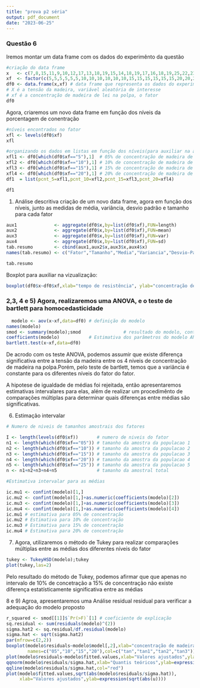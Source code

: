 ```yaml
---
title: "prova p2 séria"
output: pdf_document
date: "2023-06-25"
---
```


### Questão 6

Iremos montar um data frame com os dados do experimênto da questão

```r
#criação do data frame
x   <- c(7,8,15,11,9,10,12,17,13,18,19,15,14,18,19,17,16,18,19,25,22,23,18,20)     
xf  <- factor(c(5,5,5,5,5,5,10,10,10,10,10,10,15,15,15,15,15,15,20,20,20,20,20,20)) # 
df0 <- data.frame(x,xf) # data frame que representa os dados do experimênto da questão
# X é a tensão da madeira, variável aleatória de interesse
# xf é a concentração de madeira de lei na polpa, o fator
df0
```

Agora, criaremos um novo data frame em função dos níveis da porcentagem de conentração

```r
#níveis encontrados no fator
xfl <- levels(df0$xf) 
xfl
```

```r
#organizando os dados em listas em função dos níveis(para auxiliar na análise)
xfl1 <- df0[which(df0$xf=="5"),1]  # 05% de concentração de madeira de lei na polpa
xfl2 <- df0[which(df0$xf=="10"),1] # 10% de concentração de madeira de lei na polpa
xfl3 <- df0[which(df0$xf=="15"),1] # 15% de concentração de madeira de lei na polpa
xfl4 <- df0[which(df0$xf=="20"),1] # 20% de concentração de madeira de lei na polpa
df1  = list(pcnt_5=xfl1,pcnt_10=xfl2,pcnt_15=xfl3,pcnt_20=xfl4)

df1
```

1)  Análise descritiva criação de um novo data frame, agora em função dos níveis, junto as medidas de média, variância, desvio padrão e tamanho para cada fator

```r
aux1              <- aggregate(df0$x,by=list(df0$xf),FUN=length)
aux2              <- aggregate(df0$x,by=list(df0$xf),FUN=mean)
aux3              <- aggregate(df0$x,by=list(df0$xf),FUN=var)
aux4              <- aggregate(df0$x,by=list(df0$xf),FUN=sd)
tab.resumo        <- cbind(aux1,aux2$x,aux3$x,aux4$x)
names(tab.resumo) <- c("Fator","Tamanho","Media","Variancia","Desvio-Padrao")

tab.resumo
```

Boxplot para auxiliar na vizualização:

```r
boxplot(df0$x~df0$xf,xlab="tempo de resistência", ylab="concentração de madeira na polpa")
```

### 2,3, 4 e 5) Agora, realizaremos uma ANOVA, e o teste de bartlett para homocedasticidade

```r
  modelo <- aov(x~xf,data=df0) # definição do modelo
names(modelo)
smod <- summary(modelo);smod                # resultado do modelo, contendo soma dos quadrados, grau de liberdade, quadrado médio e razão f
coefficients(modelo)           # Estimativa dos parâmetros do modelo ANOVA
bartlett.test(x~xf,data=df0) 
```

De acrodo com os teste ANOVA, podemos assumir que existe diferença significativa entre a tensão da madeira entre os 4 níveis de concentração de madeira na polpa.Porém, pelo teste de bartlett, temos que a variância é constante para os diferentes níveis do fator do fator.

A hipotese de igualdade de médias foi rejeitada, então apresentaremos estimativas intervalares para elas, além de realizar um procedimênto de comparações múltiplas para determinar quais diferenças entre médias são significativas.

6) Estimação intervalar

```r
# Numero de niveis de tamanhos amostrais dos fatores 

I <- length(levels(df0$xf))       # numero de niveis do fator
n1 <- length(which(df0$xf=="05")) # tamanho da amostra da populacao 1
n2 <- length(which(df0$xf=="10")) # tamanho da amostra da populacao 2
n3 <- length(which(df0$xf=="15")) # tamanho da amostra da populacao 3
n4 <- length(which(df0$xf=="20")) # tamanho da amostra da populacao 4
n5 <- length(which(df0$xf=="25")) # tamanho da amostra da populacao 5
n <- n1+n2+n3+n4+n5               # tamanho da amostral total

#Estimativa intervalar para as médias

ic.mu1 <- confint(modelo)[1,]
ic.mu2 <- confint(modelo)[1,]+as.numeric(coefficients(modelo)[2])
ic.mu3 <- confint(modelo)[1,]+as.numeric(coefficients(modelo)[3])
ic.mu4 <- confint(modelo)[1,]+as.numeric(coefficients(modelo)[4])
ic.mu1 # estimativa para 05% de concentração 
ic.mu2 # Estimativa para 10% de concentração 
ic.mu3 # Estimativa para 15% de concentração 
ic.mu4 # Estimativa para 20% de concentração 

```
7) Agora, utilizaremos o método de Tukey para realizar comparações múltiplas entre as médias dos diferentes níveis do fator
```r
tukey <- TukeyHSD(modelo);tukey
plot(tukey,las=2)
```
Pelo resultado do método de Tukey, podemos afirmar que que apenas no intervalo de 10% de concetração a 
15% de concentração não existe diferença estatísticamente significativa entre as médias 

8 e 9) Agroa, apresentaremos uma Análise residual residual para verificar a adequação do modelo proposto 
```r
r_squared <- smod[[1]]$`Pr(>F)`[1] # coeficiente de explicação 
sq.residual <- sum(residuals(modelo)^(2))
sigma.hat2 <- sq.residual/df.residual(modelo)
sigma.hat <- sqrt(sigma.hat2)
par(mfrow=c(2,2))
boxplot(modelo$residuals~modelo$model[,2],xlab="concentração de madeira na polpa",ylab=expression(r),
        names=c("05","10","15","20"),col=c("tan","tan1","tan2","tan3"))
plot(modelo$residuals~modelo$fitted.values,xlab="Valores ajustados",ylab=expression(r))
qqnorm(modelo$residuals/sigma.hat,xlab="Quantis teóricos",ylab=expression(u==r/hat(sigma)),main="")
qqline(modelo$residuals/sigma.hat,col="red")
plot(modelo$fitted.values,sqrt(abs(modelo$residuals/sigma.hat)),
     xlab="Valores ajustados",ylab=expression(sqrt(abs(u))))
```

